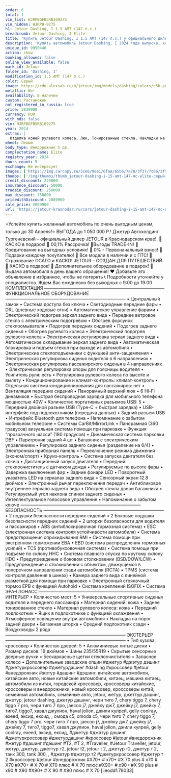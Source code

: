 ```yaml
---
order: 6
total: 1
vin_list: HJRPBGFB5RB169275
vin_hidden: HJRPB-9275
h1: Jetour Dashing, I 1.5 AMT (147 л.с.)
breadcrumb: Jetour Dashing, I Elite
title: 'Купить Jetour Dashing, I 1.5 AMT (147 л.с.) у официального дилера в Краснодаре'
description: 'Купить автомобиль Jetour Dashing, I 2024 года выпуска, комплектация Elite, цвет - Серый, двигатель - 1.5 AMT (147 л.с.) у официального дилера в г. Краснодар. Стоимость данного автомобиля Jetour Dashing, I – 2089900'
unique_id: 9950446
action: show
booking_allowed: false
online_view_available: false
mark_id: Jetour
folder_id: 'Dashing, I'
modification_id: 1.5 AMT (147 л.с.)
color: Серый
image: https://cdn.alexsab.ru/b/jetour/img/models/dashing/colors/c5b.png
metallic: Нет
availability: В наличии
custom: Растаможен
not_registered_in_russia: true
price: 2839900
currency: RUR
with_nds: false
vin: HJRPBGFB5RB169275
year: 2024
extras: |
  Отделка кожей рулевого колеса, Люк, Тонированные стекла, Накладки на пороги, Панорамная крыша / лобовое стекло, Бортовой компьютер, Датчик света, Датчик давления в шинах, Электрообогрев боковых зеркал, Мультифункциональное рулевое колесо, Розетка 12v, Камера 360°, Камера задняя, USB, Bluetooth, Голосовое управление, Электрообогрев форсунок стеклоомывателей, Электрообогрев лобового стекла, Крепление детского кресла (задний ряд) ISOFIX, Электропривод крышки багажника, Подогрев передних сидений, Обогрев рулевого колеса, Дистанционный запуск двигателя, Электропривод зеркал, Электроскладывание зеркал, Регулировка сиденья водителя по высоте, Регулировка руля по высоте, Регулировка руля по вылету, Электростеклоподъемники передние, Электростеклоподъемники задние, Антиблокировочная система (ABS), Антипробуксовочная система (ASR), Система стабилизации (ESP), Система помощи при старте в гору (HSA), Парктроник задний, Вентиляция передних сидений, Третий задний подголовник, Спортивные передние сидения, Передний центральный подлокотник, Иммобилайзер, Центральный замок, Система доступа без ключа, Блокировка замков задних дверей, Запуск двигателя с кнопки, Подушка безопасности водителя, Подушка безопасности пассажира, Подушки безопасности боковые, Аудиосистема, Комбинированный (Материал салона), Диски 19, Светодиодные фары, Усилитель руля, Климат-контроль 1-зонный, Круиз-контроль, Электрорегулировка передних сидений
wheel: Левый
body_type: Внедорожник 5 дв.
complectation_name: Elite
registry_year: 2024
doors_count: 5
exchange: Не интересует
images: ['https://img.carcopy.ru/5ce6/98e1/6faa/65b6/7a78/3f37/7c6b/3f5f/488e/9b28/5ce698e16faa65b67a783f377c6b3f5f488e9b28_1600x0.jpg?s=225624', 'https://img.carcopy.ru/306a/f500/3d23/853b/7133/9baa/ba65/40ad/984e/95ef/306af5003d23853b71339baaba6540ad984e95ef_1600x0.jpg?s=250079', 'https://img.carcopy.ru/be93/e453/57c7/8d53/7586/63d7/071d/326c/9b13/64f5/be93e45357c78d53758663d7071d326c9b1364f5_1600x0.jpg?s=241351', 'https://img.carcopy.ru/65da/0567/4e20/360f/68f5/7567/cad5/9687/1fa3/91e0/65da05674e20360f68f57567cad596871fa391e0_1600x0.jpg?s=290528', 'https://img.carcopy.ru/fa97/4a15/2110/7690/5649/a966/e8a5/b451/869e/0092/fa974a15211076905649a966e8a5b451869e0092_1600x0.jpg?s=289672', 'https://img.carcopy.ru/3203/3ccb/6f66/4bc0/75be/fd98/c0e2/3055/568f/1b69/32033ccb6f664bc075befd98c0e23055568f1b69_1600x0.jpg?s=269760', 'https://img.carcopy.ru/e0bf/fbc8/6f9a/581a/920e/a5ea/f3fa/21f6/df88/edbc/e0bffbc86f9a581a920ea5eaf3fa21f6df88edbc_1600x0.jpg?s=173256', 'https://img.carcopy.ru/724c/2193/276d/b903/646d/d670/d596/c044/3068/dd42/724c2193276db903646dd670d596c0443068dd42_1600x0.jpg?s=162382', 'https://img.carcopy.ru/0351/83a1/ab17/02a8/07af/884a/d040/ead0/c380/d672/035183a1ab1702a807af884ad040ead0c380d672_1600x0.jpg?s=160191', 'https://img.carcopy.ru/6e03/0743/066f/9577/60ff/0e73/1b45/f1c0/2e6f/6ccd/6e030743066f957760ff0e731b45f1c02e6f6ccd_1600x0.jpg?s=151457', 'https://img.carcopy.ru/3b91/e858/78d3/e891/38df/01d6/b781/67ac/f040/456c/3b91e85878d3e89138df01d6b78167acf040456c_1600x0.jpg?s=215902', 'https://img.carcopy.ru/32bd/daaf/8911/c88d/b10f/650e/22ac/1c72/e85a/7d0e/32bddaaf8911c88db10f650e22ac1c72e85a7d0e_1600x0.jpg?s=164907', 'https://img.carcopy.ru/76c7/f5e1/bfca/f0c4/fe9a/5129/e4c8/e6c7/6dfb/4a6f/76c7f5e1bfcaf0c4fe9a5129e4c8e6c76dfb4a6f_1600x0.jpg?s=213499', 'https://img.carcopy.ru/a4a9/fa2a/c813/12b2/007a/91aa/1161/b3b8/87ff/4668/a4a9fa2ac81312b2007a91aa1161b3b887ff4668_1600x0.jpg?s=169036', 'https://img.carcopy.ru/038e/e18a/b591/547c/0dd5/49f8/fb25/378c/dda6/ea35/038ee18ab591547c0dd549f8fb25378cdda6ea35_1600x0.jpg?s=160304']
thumbs: ['/img/thumbs/thumb_jetour-dashing-i-15-amt-147-лс-elite-серый-2024_600x0_0.webp', '/img/thumbs/thumb_jetour-dashing-i-15-amt-147-лс-elite-серый-2024_600x0_1.webp', '/img/thumbs/thumb_jetour-dashing-i-15-amt-147-лс-elite-серый-2024_600x0_2.webp', '/img/thumbs/thumb_jetour-dashing-i-15-amt-147-лс-elite-серый-2024_600x0_3.webp', '/img/thumbs/thumb_jetour-dashing-i-15-amt-147-лс-elite-серый-2024_600x0_4.webp']
credit_discount: 220000
insurance_discount: 50000
tradein_discount: 250000
max_discount: 750000
priceWithDiscount: 2089900
sale_price: 2089900
url: 'https://jetour-krasnodar.ru/cars/jetour-dashing-i-15-amt-147-лс-elite-серый-2024/'
---
```

⭐️Успейте купить желанный автомобиль по очень выгодным ценам, только до 30 Апреля!⭐
ВЫГOДA до 1 050 000 P.!
Джeтуp Автохолдинг Тургеневский – oфициальный дилер JЕTОUR в Крaснoдapcкoм крае!.
🚨КАСКО в подарок!
🚨 00,1% Рассрочка!
🚨Bыгoды TRADЕ-IN!
🚨 Кредитование на выгодных условиях!
🚨 0% - Первоначальный взнос!
🚨 Подарки каждому покупателю!
🚨 Все модели в наличии и с ПТС!
🚨 Страхование ОСАГО и КАСКО!
JЕТОUR – СОЗДАН ДЛЯ ПУТЕШЕСТВИЙ
🎁 КАСКО в подарок!
🎁 Дополнительное оборудование в подарок!
🚗 Выдача автомобиля в день вашего обращения!
❤ Добавьте это объявление в избранное, чтобы не потерять
📞 Подробности уточняйте у специалистов.
Ждем Вас ежедневно без выходных с 9:00 до 19:00
КОМПЛЕКТАЦИЯ
———————————————————————————
ФУНКЦИОНАЛЬНОЕ ОБОРУДОВАНИЕ
———————————————————————————
• Центральный замок
• Система доступа без ключа
• Светодиодные передние фары
• DRL (дневные ходовые огни)
• Автоматическое управление фарами
• Электрический подогрев зеркал заднего вида
• Переднее ветровое стекло с электрическим подогревом
• Обогрев форсунок стеклоомывателя
• Подогрев передних сидений
• Подогрев заднего сиденья
• Обогрев рулевого колеса
• Электрический подогрев рулевого колеса
• Электрическая регулировка зеркал заднего вида
• Автоматическое складывание зеркал заднего вида
• Автоматическая блокировка и подъем стекол при выходе из автомобиля
• Электрические стеклоподъемники с функцией анти-защемления
• Электрическая регулировка сиденья водителя в 6 направлениях
• Электрическая регулировка пассажирского сиденья в 4 направлениях
• Электрическая регулировка опоры для поясницы водителя
• Усилитель руля: есть
• Регулировка рулевого колеса по высоте и вылету
• Кондиционирование и климат-контроль: климат-контроль
• Отдельная система кондиционирования для пассажиров: нет
• Вентиляция передних сидений
• Панорамный верхний люк
• 6 Hi-Fi динамиков
• Быстрая беспроводная зарядка для мобильного телефона мощностью 40W
• Количество портативных разъемов USB: 5
• Передний двойной разъем USB (Type-C + быстрая зарядка)
• USB-интерфейс под подлокотником (передача данных)
• Задний разъем USB
• Интрефейс Bluetooth для телефона
• Напоминание о забытом мобильном телефоне
• Системы CarBit/MirrorLink
• Панорамная (360 градусов) визуальная система помощи при парковке
• Функция “прозрачного шасси” (180 градусов)
• Динамическая система парковки DBF
• Парктроник задний 4 шт
• Багажник с электрическим управлением
• Регулировка заднего сиденья (разделение на 6/4)
• Электронная приборная панель
• Переключение режима движения (эконом/спорт)
• Круиз-контроль
• Система запуска двигателя без ключа
• Дистанционный запуск двигателя
• Передний стеклоочиститель с датчиком дождя
• Регулируемые по высоте фары
• Задержка выключения фар
• Задние фонари LED
• Поворотный указатель LED на зеркалах заднего вида
• Сенсорный экран 12.8 дюймов
• Электронный рычаг переключения передач
• Антибликовое внутреннее зеркало заднего вида
• Обогрев стекла двери багажника
• Регулируемый угол наклона спинки заднего сиденья
• Интеллектуальное голосовое управление
• Напоминание о забытом ключе
———————————————————————————
БЕЗОПАСНОСТЬ
———————————————————————————
• 2 подушки безопасности передних сидений
• 2 Боковые подушки безопасности передних сидений
• 2 шторки безопасности для водителя и пассажиров
• ABS (антиблокировочная тормозная система)
• ESC (электронная система контроля устойчивости автомобиля)
• Система предотвращения опрокидывания RMI
• Система помощи при экстренном торможении EBA
• EBD (система распределения тормозных усилий)
• TCS (противобуксовочная система)
• Система помощи при подъеме по склону HHC
• Система плавного спуска по крутому склону HDC
• Предупреждение о боковом столкновении (BSD/DOW/LCW)
• Предупреждение о столкновении с объектом, движущемся в поперечном направлении сзади автомобиля (RCTA)
• TPMS (система контроля давления в шинах)
• Камера заднего вида с линейной разметкой для помощи при парковке
• Электронный стояночный тормоз EPB с функцией Autohold
• Система креплений ISOFIX
• Система ЭРА-ГЛОНАСС
———————————————————————————
ИНТЕРЬЕР
• Количество мест: 5
• Универсальные спортивные сиденья водителя и переднего пассажира
• Материал сидений: кожа
• Заднее тонированное стекло
• Материал рулевого колеса: кожа
• Передний подлокотник
• Ящик в подлокотнике с функцией охлаждения
• Атмосферное освещение внутри автомобиля
• Накладка на порог задней двери
• Багажная шторка
• Средний подлокотник сзади
• Воздуховоды 2 ряда
———————————————————————————
ЭКСТЕРЬЕР
———————————————————————————
• Тип кузова: кроссовер
• Количество дверей: 5
• Алюминиевые литые диски
• Размер дисков: 19 дюймов
• Шины 235/55R19
• Скрытые сенсорные дверные ручки
• Бескаркасные щетки стеклоочистителя
• Запасное колесо
•	Дополнительные заводские опции
#джетур #джэтур дэшинг #джетуркроссовер #джетурдашинг #dаshing #кроссовер #jеtоur #внедорожник #жетур #дашинг #дэшинг, китайские автомобили, китайские авто, новые китайские автомобили, китаец, машина китаец, автомобили из китая, городской кроссовер, кроссоверы китайские, кроссоверы и внедорожники, новый кроссовер, кроссоверы китай, семейный автомобиль, семейные авто, jеtоur, жетур, джеттур дашинг, джетур, jеtоur dаshing, джетур дашинг, чери тиго 7, сhеry tiggо 7, сhеry tiggо 7 рrо, чери тиго 7 про, jаесоо j7, джейку дж7, джейку j7, джейку 7, тиго7, tiggо7, хавал джулион, hаvаl jоliоn, джили кулрей, gеlly сооlrаy, ехееd, эксид, ексид, , омода с5, оmоdа с5, чери тиго 7, сhеry tiggо 7, сhеry tiggо 7 рrо, чери тиго 7 про, jаесоо j7, джейку дж7, джейку j7, джейку 7, тиго7, tiggо7, хавал джулион, hаvаl jоliоn, джили кулрей, gеlly сооlrаy, ехееd, эксид, ексид, #джетур #джэтур дэшинг #джетуркроссовер #джетурдашинг #кроссовер #jеtоur #внедорожник #жетур #дашинг #дэшинг #Т2, #Т 2, #Тrаvеllеr, #Jеtоur Тrаvеllеr, jеtоur, жетур, джетур, джеттур т2, jеtоur t2, jеtоur t 2, джетур т2, джетур т 2, танк 300, tаnk 300, , #джетур #джэтур т2 #джетуркроссовер #джетур т 2 #кроссовер #jеtоur #внедорожник #Х70+ # х70+ #Х 70 рlus # х70 # Х70 #Х70+ # Х 70 # Х70 плюс # Х 70 плюс #Х90+ # х90+ #Х 90 рlus # х90 # Х90 #Х90+ # Х 90 # Х90 плюс # Х 70
[iieoddf:78033]